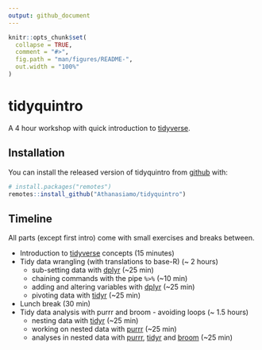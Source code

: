 ```yaml
---
output: github_document
---
```


<!-- README.md is generated from README.Rmd. Please edit that file -->

```r
knitr::opts_chunk$set(
  collapse = TRUE,
  comment = "#>",
  fig.path = "man/figures/README-",
  out.width = "100%"
)
```

# tidyquintro

<!-- badges: start -->
<!-- badges: end -->

A 4 hour workshop with quick introduction to [tidyverse](https://www.tidyverse.org/).

## Installation

You can install the released version of tidyquintro from [github]() with:

``` r
# install.packages("remotes")
remotes::install_github("Athanasiamo/tidyquintro")
```

## Timeline
All parts (except first intro) come with small exercises and breaks between.

- Introduction to [tidyverse](https://www.tidyverse.org/) concepts (15 minutes)  
- Tidy data wrangling (with translations to base-R) (~ 2 hours) 
  - sub-setting data with [dplyr](https://dplyr.tidyverse.org/) (~25 min)  
  - chaining commands with the pipe `%>%` (~10 min)  
  - adding and altering variables with [dplyr](https://dplyr.tidyverse.org/)  (~25 min)  
  - pivoting data with [tidyr](https://tidyr.tidyverse.org/) (~25 min) 
- Lunch break (30 min)  
- Tidy data analysis with purrr and broom - avoiding loops (~ 1.5 hours)   
  - nesting data with [tidyr](https://tidyr.tidyverse.org/) (~25 min)  
  - working on nested data with [purrr](https://purrr.tidyverse.org/) (~25 min)  
  - analyses in nested data with [purrr](https://purrr.tidyverse.org/), [tidyr](https://tidyr.tidyverse.org/) and [broom](https://github.com/tidymodels/broom) (~25 min)  
